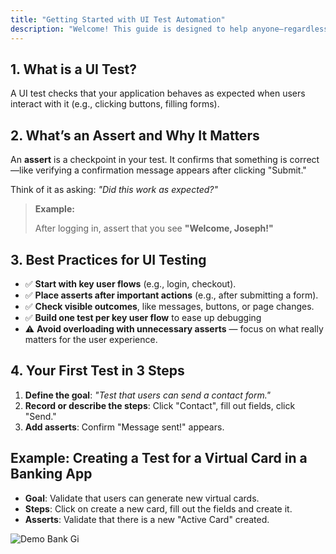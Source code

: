 ```yaml
---
title: "Getting Started with UI Test Automation"
description: "Welcome! This guide is designed to help anyone—regardless of technical background—create effective UI tests using our platform."
---
```


## 1. What is a UI Test?

A UI test checks that your application behaves as expected when users interact with it (e.g., clicking buttons, filling forms).

## 2. What’s an Assert and Why It Matters

An **assert** is a checkpoint in your test. It confirms that something is correct—like verifying a confirmation message appears after clicking "Submit."

Think of it as asking:  _"Did this work as expected?"_

> **Example:**
>
> After logging in, assert that you see **"Welcome, Joseph\!"**

## 3. Best Practices for UI Testing

- ✅ **Start with key user flows** (e.g., login, checkout).
- ✅ **Place asserts after important actions** (e.g., after submitting a form).
- ✅ **Check visible outcomes**, like messages, buttons, or page changes.
- ✅ **Build one test per key user flow** to ease up debugging
- ⚠️ **Avoid overloading with unnecessary asserts** — focus on what really matters for the user experience.

## 4. Your First Test in 3 Steps

1. **Define the goal**: _"Test that users can send a contact form."_
2. **Record or describe the steps**: Click "Contact", fill out fields, click "Send."
3. **Add asserts**: Confirm "Message sent\!" appears.

## Example: Creating a Test for a Virtual Card in a Banking App

- **Goal**: Validate that users can generate new virtual cards.
- **Steps**: Click on create a new card, fill out the fields and create it.
- **Asserts**: Validate that there is a new "Active Card" created.

![Demo Bank Gi](/images/Demo-Bank.gif)